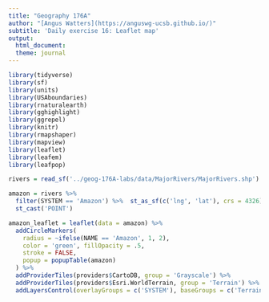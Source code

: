 ```yaml
---
title: "Geography 176A"
author: "[Angus Watters](https://anguswg-ucsb.github.io/)"
subtitle: 'Daily exercise 16: Leaflet map'
output:
  html_document:
  theme: journal
---
```



```r
library(tidyverse)
library(sf)
library(units)
library(USAboundaries)
library(rnaturalearth)
library(gghighlight)
library(ggrepel)
library(knitr)
library(rmapshaper)
library(mapview)
library(leaflet)
library(leafem)
library(leafpop)

rivers = read_sf('../geog-176A-labs/data/MajorRivers/MajorRivers.shp')

amazon = rivers %>%
  filter(SYSTEM == 'Amazon') %>%  st_as_sf(c('lng', 'lat'), crs = 4326) %>%
  st_cast('POINT')

amazon_leaflet = leaflet(data = amazon) %>%
  addCircleMarkers(
    radius = ~ifelse(NAME == 'Amazon', 1, 2),
    color = 'green', fillOpacity = .5,
    stroke = FALSE,
    popup = popupTable(amazon)
  ) %>%
  addProviderTiles(providers$CartoDB, group = 'Grayscale') %>%
  addProviderTiles(providers$Esri.WorldTerrain, group = 'Terrain') %>%
  addLayersControl(overlayGroups = c('SYSTEM'), baseGroups = c('Terrain', 'Grayscale'))

```

